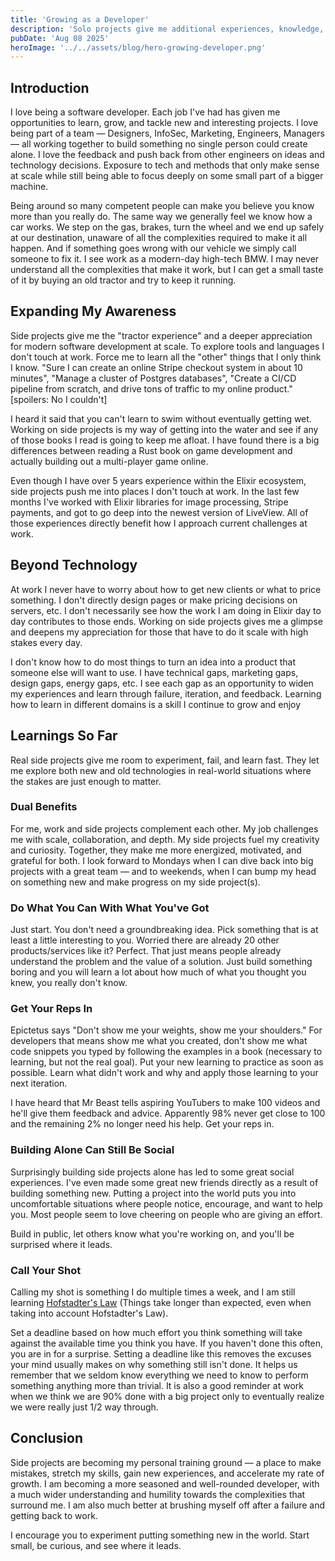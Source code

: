```yaml
---
title: 'Growing as a Developer'
description: 'Solo projects give me additional experiences, knowledge, and perspective that serve me well at a larger organization.'
pubDate: 'Aug 08 2025'
heroImage: '../../assets/blog/hero-growing-developer.png'
---
```


## Introduction

I love being a software developer. Each job I've had has given me opportunities to learn, grow, and tackle new and interesting projects. I love being part of a team — Designers, InfoSec, Marketing, Engineers, Managers — all working together to build something no single person could create alone. I love the feedback and push back from other engineers on ideas and technology decisions. Exposure to tech and methods that only make sense at scale while still being able to focus deeply on some small part of a bigger machine.

Being around so many competent people can make you believe you know more than you really do. The same way we generally feel we know how a car works. We step on the gas, brakes, turn the wheel and we end up safely at our destination, unaware of all the complexities required to make it all happen. And if something goes wrong with our vehicle we simply call someone to fix it. I see work as a modern-day high-tech BMW. I may never understand all the complexities that make it work, but I can get a small taste of it by buying an old tractor and try to keep it running.

## Expanding My Awareness

Side projects give me the "tractor experience" and a deeper appreciation for modern software development at scale. To explore tools and languages I don't touch at work. Force me to learn all the "other" things that I only think I know. "Sure I can create an online Stripe checkout system in about 10 minutes", "Manage a cluster of Postgres databases", "Create a CI/CD pipeline from scratch, and drive tons of traffic to my online product." [spoilers: No I couldn't]

I heard it said that you can't learn to swim without eventually getting wet. Working on side projects is my way of getting into the water and see if any of those books I read is going to keep me afloat. I have found there is a big differences between reading a Rust book on game development and actually building out a multi-player game online.

Even though I have over 5 years experience within the Elixir ecosystem, side projects push me into places I don't touch at work. In the last few months I've worked with Elixir libraries for image processing, Stripe payments, and got to go deep into the newest version of LiveView. All of those experiences directly benefit how I approach current challenges at work.

## Beyond Technology

At work I never have to worry about how to get new clients or what to price something. I don't directly design pages or make pricing decisions on servers, etc. I don't necessarily see how the work I am doing in Elixir day to day contributes to those ends. Working on side projects gives me a glimpse and deepens my appreciation for those that have to do it scale with high stakes every day.

I don't know how to do most things to turn an idea into a product that someone else will want to use. I have technical gaps, marketing gaps, design gaps, energy gaps, etc. I see each gap as an opportunity to widen my experiences and learn through failure, iteration, and feedback. Learning how to learn in different domains is a skill I continue to grow and enjoy

## Learnings So Far

Real side projects give me room to experiment, fail, and learn fast. They let me explore both new and old technologies in real-world situations where the stakes are just enough to matter.

### Dual Benefits

For me, work and side projects complement each other. My job challenges me with scale, collaboration, and depth. My side projects fuel my creativity and curiosity. Together, they make me more energized, motivated, and grateful for both. I look forward to Mondays when I can dive back into big projects with a great team — and to weekends, when I can bump my head on something new and make progress on my side project(s).

### Do What You Can With What You've Got

Just start. You don't need a groundbreaking idea. Pick something that is at least a little interesting to you. Worried there are already 20 other products/services like it? Perfect. That just means people already understand the problem and the value of a solution. Just build something boring and you will learn a lot about how much of what you thought you knew, you really don't know.

### Get Your Reps In

Epictetus says "Don't show me your weights, show me your shoulders." For developers that means show me what you created, don't show me what code snippets you typed by following the examples in a book (necessary to learning, but not the real goal). Put your new learning to practice as soon as possible. Learn what didn't work and why and apply those learning to your next iteration.

I have heard that Mr Beast tells aspiring YouTubers to make 100 videos and he'll give them feedback and advice. Apparently 98% never get close to 100 and the remaining 2% no longer need his help. Get your reps in.

### Building Alone Can Still Be Social

Surprisingly building side projects alone has led to some great social experiences. I've even made some great new friends directly as a result of building something new. Putting a project into the world puts you into uncomfortable situations where people notice, encourage, and want to help you. Most people seem to love cheering on people who are giving an effort.

Build in public, let others know what you're working on, and you'll be surprised where it leads.

### Call Your Shot

Calling my shot is something I do multiple times a week, and I am still learning [Hofstadter's Law](https://en.wikipedia.org/wiki/Hofstadter%27s_law) (Things take longer than expected, even when taking into account Hofstadter's Law).

Set a deadline based on how much effort you think something will take against the available time you think you have. If you haven't done this often, you are in for a surprise. Setting a deadline like this removes the excuses your mind usually makes on why something still isn't done. It helps us remember that we seldom know everything we need to know to perform something anything more than trivial. It is also a good reminder at work when we think we are 90% done with a big project only to eventually realize we were really just 1/2 way through.

## Conclusion

Side projects are becoming my personal training ground — a place to make mistakes, stretch my skills, gain new experiences, and accelerate my rate of growth. I am becoming a more seasoned and well-rounded developer, with a much wider understanding and humility towards the complexities that surround me. I am also much better at brushing myself off after a failure and getting back to work.

I encourage you to experiment putting something new in the world. Start small, be curious, and see where it leads.
